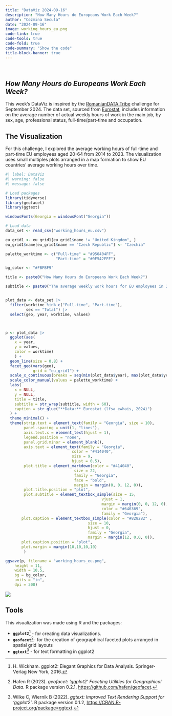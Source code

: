 ```yaml
---
title: "DataViz 2024-09-16"
description: "How Many Hours do Europeans Work Each Week?"
author: "Cozmina Secula"
date: "2024-09-16"
image: working_hours_eu.png
code-link: true
code-tools: true
code-fold: true
code-summary: "Show the code"
title-block-banner: true
---
```


<br>

## *How Many Hours do Europeans Work Each Week?*

This week's DataViz is inspired by the [RomanianDATA Tribe](https://www.linkedin.com/company/romaniandata/posts/?feedView=all) challenge for September 2024. The data set, sourced from [Eurostat](https://ec.europa.eu/eurostat/databrowser/product/page/LFSA_EWHAIS), includes information on the average number of actual weekly hours of work in the main job, by sex, age, professional status, full-time/part-time and occupation.

## The Visualization

For this challenge, I explored the average working hours of full-time and part-time EU employees aged 20-64 from 2014 to 2023. The visualization uses small multiples plots arranged in a map formation to show EU countries' average working hours over time.

```r
#| label: DataViz
#| warning: false
#| message: false

# Load packages
library(tidyverse)
library(geofacet)
library(ggtext)

windowsFonts(Georgia = windowsFont("Georgia"))

# Load data
data_set <- read_csv("working_hours_eu.csv")

eu_grid1 <- eu_grid1[eu_grid1$name != "United Kingdom", ]
eu_grid1$name[eu_grid1$name == "Czech Republic"] <- "Czechia"

palette_worktime <- c("Full-time" = "#950404FF",
                      "Part-time" = "#0F542FFF")

bg_color <- "#FBFBF9"

title <- paste0("How Many Hours do Europeans Work Each Week?")

subtitle <- paste0("The average weekly work hours for EU employees in 2023 were 36.1. Only in Cyprus, Romania, France, and Lithuania, employees worked more hours in 2023 than in 2014. <br>In 2023, EU <span style='color:#950404FF'><b>full-time</b></span> employees worked an average of 39 hours per week, while <span style='color:#0F542FFF'><b>part-time</b></span> employees worked 21.7 hours. Romania had the highest average <span style='color:#0F542FFF'><b>part-time</b></span> hours, 26.7.")


plot_data <- data_set |>
  filter(worktime %in% c("Full-time", "Part-time"),
         sex == "Total") |>
  select(geo, year, worktime, values)



p <- plot_data |>
  ggplot(aes(
    x = year,
    y = values,
    color = worktime)
    ) +
  geom_line(size = 0.8) +
  facet_geo(vars(geo),
            grid = "eu_grid1") +
  scale_x_continuous(breaks = seq(min(plot_data$year), max(plot_data$year), 3)) +
  scale_color_manual(values = palette_worktime) +
  labs(
    x = NULL,
    y = NULL,
    title = title,
    subtitle = str_wrap(subtitle, width = 60), 
    caption = str_glue("**Data:** Eurostat (lfsa_ewhais, 2024)")
  ) +
  theme_minimal() +
  theme(strip.text = element_text(family = "Georgia", size = 10),
        panel.spacing = unit(1, "lines"),
        axis.text.x = element_text(hjust = 1),
        legend.position = "none",
        panel.grid.minor = element_blank(),
        axis.text = element_text(family = "Georgia",
                             color = "#414040",
                             size = 9,
                             hjust = 0.5),
        plot.title = element_markdown(color = "#414040", 
                              size = 22,
                              family = "Georgia",
                              face = "bold",
                              margin = margin(0, 0, 12, 0)),
        plot.title.position = "plot",
        plot.subtitle = element_textbox_simple(size = 15,
                                          vjust = 1,
                                          margin = margin(0, 0, 12, 0),
                                          color = "#646369",
                                          family = "Georgia"),
       plot.caption = element_textbox_simple(color = "#828282" ,
                                    size = 10, 
                                    hjust = 0,
                                    family = "Georgia",
                                    margin = margin(12, 0,0, 0)),
       plot.caption.position = "plot",
       plot.margin = margin(10,10,10,10)
        ) 

ggsave(p, filename = "working_hours_eu.png", 
    height = 11, 
    width = 10.5,
    bg = bg_color,
    units = "in", 
    dpi = 300)

```

![](working_hours_eu.png)

## Tools

This visualization was made using R and the packages:

-   **`ggplot2`**[^1] - for creating data visualizations.
-   **`geofacet`**[^2]- for the creation of geographical faceted plots arranged in spatial grid layouts
-   **`ggtext`**[^3] - for text formatting in ggplot2

[^1]: H. Wickham. ggplot2: Elegant Graphics for Data Analysis. Springer-Verlag New York, 2016.

[^2]: Hafen R (2023). *geofacet: 'ggplot2' Faceting Utilities for Geographical Data*. R package version 0.2.1, <https://github.com/hafen/geofacet>.

[^3]: Wilke C, Wiernik B (2022). *ggtext: Improved Text Rendering Support for 'ggplot2'*. R package version 0.1.2, <https://CRAN.R-project.org/package=ggtext>.


